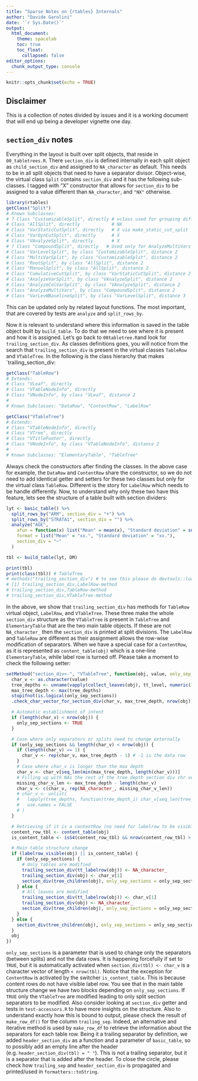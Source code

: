 ```yaml
---
title: "Sparse Notes on {rtables} Internals"
author: "Davide Garolini"
date: '`r Sys.Date()`'
output:
  html_document:
    theme: spacelab
    toc: true
    toc_float:
      collapsed: false
editor_options:
  chunk_output_type: console
---
```


```r
knitr::opts_chunk$set(echo = TRUE)
```


## Disclaimer
This is a collection of notes divided by issues and it is a working document that will end up being a developer vignette one day.


## `section_div` notes

Everything in the layout is built over split objects, that reside in `00_tabletrees.R`. There `section_div` is defined internally in each split object as `child_section_div` and assigned to `NA_character` as default. This needs to be in all split objects that need to have a separator divisor. Object-wise, the virtual class `Split` contains `section_div` and it has the following sub-classes. I tagged with "X" constructor that allows for `section_div` to be assigned to a value different than `NA_character`, and `"NX"` otherwise.

```r
library(rtables)
getClass("Split")
# Known Subclasses:
# ? Class "CustomizableSplit", directly # vclass used for grouping different split types (I guess)
# Class "AllSplit", directly            # NX
# Class "VarStaticCutSplit", directly   # X via make_static_cut_split
# Class "VarDynCutSplit", directly      # X
# Class "VAnalyzeSplit", directly       # X
# ? Class "CompoundSplit", directly   # Used only for AnalyzeMultiVars (maybe not needed?)
# Class "VarLevelSplit", by class "CustomizableSplit", distance 2            # X
# Class "MultiVarSplit", by class "CustomizableSplit", distance 2            # X
# Class "RootSplit", by class "AllSplit", distance 2                         # NX
# Class "ManualSplit", by class "AllSplit", distance 2                       # X
# Class "CumulativeCutSplit", by class "VarStaticCutSplit", distance 2       # X via make_static_cut_split
# Class "AnalyzeVarSplit", by class "VAnalyzeSplit", distance 2         # Virtual
# Class "AnalyzeColVarSplit", by class "VAnalyzeSplit", distance 2           # X
# Class "AnalyzeMultiVars", by class "CompoundSplit", distance 2             # X
# Class "VarLevWBaselineSplit", by class "VarLevelSplit", distance 3         # NX
```

This can be updated only by related layout functions. The most important, that are covered by tests are `analyze` and `split_rows_by`.

Now it is relevant to understand where this information is saved in the table object built by `build_table`. To do that we need to see where it is present and how it is assigned. Let's go back to `00tabletree.R`and look for `trailing_section_div`. As classes definitions goes, you will notice from the search that `trailing_section_div` is present in the virtual classes `TableRow` and `VTableTree`. In the following is the class hierarchy that makes `trailing_section_div:

```r
getClass("TableRow")
# Extends:
# Class "VLeaf", directly
# Class "VTableNodeInfo", directly
# Class "VNodeInfo", by class "VLeaf", distance 2
#
# Known Subclasses: "DataRow", "ContentRow", "LabelRow"

getClass("VTableTree")
# Extends:
# Class "VTableNodeInfo", directly
# Class "VTree", directly
# Class "VTitleFooter", directly
# Class "VNodeInfo", by class "VTableNodeInfo", distance 2
#
# Known Subclasses: "ElementaryTable", "TableTree"
```

Always check the constructors after finding the classes. In the above case for example, the `DataRow` and `ContentRow` share the constructor, so we do not need to add identical getter and setters for these two classes but only for the virtual class `TableRow`. Different is the story for `LabelRow` which needs to be handle differently. Now, to understand why only these two have this feature, lets see the structure of a table built with section dividers:

```r
lyt <- basic_table() %>%
  split_rows_by("ARM", section_div = "+") %>%
  split_rows_by("STRATA1", section_div = "") %>%
  analyze("AGE",
    afun = function(x) list("Mean" = mean(x), "Standard deviation" = sd(x)),
    format = list("Mean" = "xx.", "Standard deviation" = "xx."),
    section_div = "~"
  )

tbl <- build_table(lyt, DM)

print(tbl)
print(class(tbl)) # TableTree
# methods("trailing_section_div") # to see this please do devtools::load_all()
# [1] trailing_section_div,LabelRow-method
# trailing_section_div,TableRow-method
# trailing_section_div,VTableTree-method
```

In the above, we show that `trailing_section_div` has methods for `TableRow` virtual object, `LabelRow`, and `VTableTree`. These three make the whole `section_div` structure as the `VTableTree` is present in `TableTree` and `ElementaryTable` that are the two main table objects. If these are not `NA_character_` then the `section_div` is printed at split divisions. The `LabelRow` and `TableRow` are different as their assignment allows the row-wise modification of separators. When we have a special case for a `ContentRow`, as it is represented as `content_table(obj)` which is a one-line `ElementaryTable`, while label row is turned off. Please take a moment to check the following setter:

```r{eval=FALSE}
setMethod("section_div<-", "VTableTree", function(obj, value, only_sep_sections = FALSE) {
  char_v <- as.character(value)
  tree_depths <- unname(vapply(collect_leaves(obj), tt_level, numeric(1)))
  max_tree_depth <- max(tree_depths)
  stopifnot(is.logical(only_sep_sections))
  .check_char_vector_for_section_div(char_v, max_tree_depth, nrow(obj))

  # Automatic establishment of intent
  if (length(char_v) < nrow(obj)) {
    only_sep_sections <- TRUE
  }

  # Case where only separators or splits need to change externally
  if (only_sep_sections && length(char_v) < nrow(obj)) {
    if (length(char_v) == 1) {
      char_v <- rep(char_v, max_tree_depth - 1) # -1 is the data row
    }
    # Case where char_v is longer than the max depth
    char_v <- char_v[seq_len(min(max_tree_depth, length(char_v)))]
    # Filling up with NAs the rest of the tree depth section div chr vector
    missing_char_v_len <- max_tree_depth - length(char_v)
    char_v <- c(char_v, rep(NA_character_, missing_char_v_len))
    # char_v <- unlist(
    #   lapply(tree_depths, function(tree_depth_i) char_v[seq_len(tree_depth_i)]),
    #   use.names = FALSE
    # )
  }

  # Retrieving if it is a contentRow (no need for labelrow to be visible in this case)
  content_row_tbl <- content_table(obj)
  is_content_table <- isS4(content_row_tbl) && nrow(content_row_tbl) > 0

  # Main table structure change
  if (labelrow_visible(obj) || is_content_table) {
    if (only_sep_sections) {
      # Only tables are modified
      trailing_section_div(tt_labelrow(obj)) <- NA_character_
      trailing_section_div(obj) <- char_v[1]
      section_div(tree_children(obj), only_sep_sections = only_sep_sections) <- char_v[-1]
    } else {
      # All leaves are modified
      trailing_section_div(tt_labelrow(obj)) <- char_v[1]
      trailing_section_div(obj) <- NA_character_
      section_div(tree_children(obj), only_sep_sections = only_sep_sections) <- char_v[-1]
    }
  } else {
    section_div(tree_children(obj), only_sep_sections = only_sep_sections) <- char_v
  }
  obj
})
```

`only_sep_sections` is a parameter that is used to change only the separators (between splits) and not the data rows. It is happening forcefully if set to `TRUE`, but it is automatically activated when `section_div(tbl) <- char_v` is a character vector of length `< nrow(tbl)`. Notice that the exception for `ContentRow` is activated by the switcher `is_content_table`. This is because content rows do not have visible label row. You see that in the main table structure change we have two blocks depending on `only_sep_sections`. If `TRUE` only the `VTableTree` are modified leading to only split section separators to be modified. Also consider looking at `section_div` getter and tests in `test-accessors.R` to have more insights on the structure. Also to understand exactly how this is bound to output, please check the result of `make_row_df()` for the column `trailing_sep`. Indeed, an alternative and iterative method is used by `make_row_df` to retrieve the information about the separators for each table row. Being it a trailing separator by definition, we added `header_section_div` as a function and a parameter of `basic_table`, so to possibly add an empty line after the header (e.g. `header_section_div(tbl) = " "`). This is not a trailing separator, but it is a separator that is added after the header. To close the circle, please check how `trailing_sep` and `header_section_div` is propagated and printed/used in `formatters::toString`.
